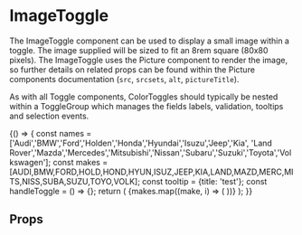 


<Meta title="Components|ButtonGroup/ToggleButtons/Image" component={Image} />

# ImageToggle

The ImageToggle component can be used to display a small image within a toggle. The image supplied will be sized to fit an
8rem square (80x80 pixels). The ImageToggle uses the Picture component to render the image, so further details on related
props can be found within the <LinkTo kind="components-picture--picture">Picture components documentation</LinkTo> (`src`, `srcsets`, `alt`, `pictureTitle`).

As with all Toggle components, ColorToggles should typically be nested within a <LinkTo kind="components-toggles-togglegroup--togglegroup">ToggleGroup</LinkTo> which manages the fields labels,
validation, tooltips and selection events.

<Preview>
  <Story name="toggles with images">
  {() => {
    const names = ['Audi','BMW','Ford','Holden','Honda','Hyundai','Isuzu','Jeep','Kia',
      'Land Rover','Mazda','Mercedes','Mitsubishi','Nissan','Subaru','Suzuki','Toyota','Volkswagen'];
    const makes = [AUDI,BMW,FORD,HOLD,HOND,HYUN,ISUZ,JEEP,KIA,LAND,MAZD,MERC,MITS,NISS,SUBA,SUZU,TOYO,VOLK];
    const tooltip = {title: 'test'};
    const handleToggle = () => {};
    return (
      <Container>
        <ToggleGroup label="Images" name="toggleGroupC" tooltip={tooltip} handleToggle={handleToggle}>
          {makes.map((make, i) => (
            <ImageToggle value={i} key={`toggle-${names[i]}`} title={names[i]} src={make} alt={`${names[i]} logo`} title={names[i]} />
          ))}
        </ToggleGroup>
      </Container>
    );
  }}
  </Story>
</Preview>

## Props
<Props of={ImageToggle} />

